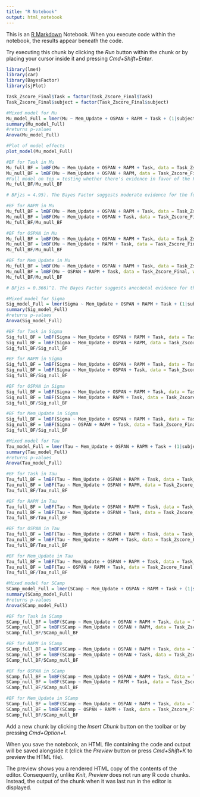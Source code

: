 ```yaml
---
title: "R Notebook"
output: html_notebook
---
```


This is an [R Markdown](http://rmarkdown.rstudio.com) Notebook. When you execute code within the notebook, the results appear beneath the code. 

Try executing this chunk by clicking the *Run* button within the chunk or by placing your cursor inside it and pressing *Cmd+Shift+Enter*. 

```r
library(lme4)
library(car)
library(BayesFactor)
library(sjPlot)
```

```r
Task_Zscore_Final$Task = factor(Task_Zscore_Final$Task)
Task_Zscore_Final$subject = factor(Task_Zscore_Final$subject)
```


```r
#Mixed model for Mu
Mu_model_Full = lmer(Mu ~ Mem_Update + OSPAN + RAPM + Task + (1|subject),data=Task_Zscore_Final)
summary(Mu_model_Full)
#returns p-values
Anova(Mu_model_Full) 
```
```r
#Plot of model effects
plot_model(Mu_model_Full)
```


```r
#BF for Task in Mu
Mu_full_BF = lmBF(Mu ~ Mem_Update + OSPAN + RAPM + Task, data = Task_Zscore_Final, whichRandom = 'subject')
Mu_null_BF = lmBF(Mu ~ Mem_Update + OSPAN + RAPM, data = Task_Zscore_Final, whichRandom = 'subject')
#Full model on top = testing whether there's evidence in favor of the Full model. Bigger than 1 means evidence for # on top, less than 1 means evidence for # on bottom (in our case null)
Mu_full_BF/Mu_null_BF

# BFjzs = 4.95). The Bayes Factor suggests moderate evidence for the full model (OR for the effect of Task on Mu). 
```
```r
#BF for RAPM in Mu
Mu_full_BF = lmBF(Mu ~ Mem_Update + OSPAN + RAPM + Task, data = Task_Zscore_Final, whichRandom = 'subject')
Mu_null_BF = lmBF(Mu ~ Mem_Update + OSPAN + Task, data = Task_Zscore_Final, whichRandom = 'subject')
Mu_full_BF/Mu_null_BF
```
```r
#BF for OSPAN in Mu
Mu_full_BF = lmBF(Mu ~ Mem_Update + OSPAN + RAPM + Task, data = Task_Zscore_Final, whichRandom = 'subject')
Mu_null_BF = lmBF(Mu ~ Mem_Update + RAPM + Task, data = Task_Zscore_Final, whichRandom = 'subject')
Mu_full_BF/Mu_null_BF
```
```r
#BF for Mem_Update in Mu
Mu_full_BF = lmBF(Mu ~ Mem_Update + OSPAN + RAPM + Task, data = Task_Zscore_Final, whichRandom = 'subject')
Mu_null_BF = lmBF(Mu ~ OSPAN + RAPM + Task, data = Task_Zscore_Final, whichRandom = 'subject')
Mu_full_BF/Mu_null_BF

# BFjzs = 0.366)^1. The Bayes Factor suggests anecdotal evidence for the null model. 
```
```r
#Mixed model for Sigma
Sig_model_Full = lmer(Sigma ~ Mem_Update + OSPAN + RAPM + Task + (1|subject),data=Task_Zscore_Final)
summary(Sig_model_Full)
#returns p-values
Anova(Sig_model_Full) 
```
```r
#BF for Task in Sigma
Sig_full_BF = lmBF(Sigma ~ Mem_Update + OSPAN + RAPM + Task, data = Task_Zscore_Final, whichRandom = 'subject')
Sig_null_BF = lmBF(Sigma ~ Mem_Update + OSPAN + RAPM, data = Task_Zscore_Final, whichRandom = 'subject')
Sig_full_BF/Sig_null_BF
```
```r
#BF for RAPM in Sigma
Sig_full_BF = lmBF(Sigma ~ Mem_Update + OSPAN + RAPM + Task, data = Task_Zscore_Final, whichRandom = 'subject')
Sig_null_BF = lmBF(Sigma ~ Mem_Update + OSPAN + Task, data = Task_Zscore_Final, whichRandom = 'subject')
Sig_full_BF/Sig_null_BF
```
```r
#BF for OSPAN in Sigma
Sig_full_BF = lmBF(Sigma ~ Mem_Update + OSPAN + RAPM + Task, data = Task_Zscore_Final, whichRandom = 'subject')
Sig_null_BF = lmBF(Sigma ~ Mem_Update + RAPM + Task, data = Task_Zscore_Final, whichRandom = 'subject')
Sig_full_BF/Sig_null_BF
```
```r
#BF for Mem_Update in Sigma
Sig_full_BF = lmBF(Sigma ~ Mem_Update + OSPAN + RAPM + Task, data = Task_Zscore_Final, whichRandom = 'subject')
Sig_null_BF = lmBF(Sigma ~ OSPAN + RAPM + Task, data = Task_Zscore_Final, whichRandom = 'subject')
Sig_full_BF/Sig_null_BF
```
```r
#Mixed model for Tau
Tau_model_Full = lmer(Tau ~ Mem_Update + OSPAN + RAPM + Task + (1|subject),data=Task_Zscore_Final)
summary(Tau_model_Full)
#returns p-values
Anova(Tau_model_Full)
```
```r
#BF for Task in Tau
Tau_full_BF = lmBF(Tau ~ Mem_Update + OSPAN + RAPM + Task, data = Task_Zscore_Final, whichRandom = 'subject')
Tau_null_BF = lmBF(Tau ~ Mem_Update + OSPAN + RAPM, data = Task_Zscore_Final, whichRandom = 'subject')
Tau_full_BF/Tau_null_BF
```
```r
#BF for RAPM in Tau
Tau_full_BF = lmBF(Tau ~ Mem_Update + OSPAN + RAPM + Task, data = Task_Zscore_Final, whichRandom = 'subject')
Tau_null_BF = lmBF(Tau ~ Mem_Update + OSPAN + Task, data = Task_Zscore_Final, whichRandom = 'subject')
Tau_full_BF/Tau_null_BF
```
```r
#BF for OSPAN in Tau
Tau_full_BF = lmBF(Tau ~ Mem_Update + OSPAN + RAPM + Task, data = Task_Zscore_Final, whichRandom = 'subject')
Tau_null_BF = lmBF(Tau ~ Mem_Update + RAPM + Task, data = Task_Zscore_Final, whichRandom = 'subject')
Tau_full_BF/Tau_null_BF
```
```r
#BF for Mem_Update in Tau
Tau_full_BF = lmBF(Tau ~ Mem_Update + OSPAN + RAPM + Task, data = Task_Zscore_Final, whichRandom = 'subject')
Tau_null_BF = lmBF(Tau ~ OSPAN + RAPM + Task, data = Task_Zscore_Final, whichRandom = 'subject')
Tau_full_BF/Tau_null_BF
```
```r
#Mixed model for SCamp
SCamp_model_Full = lmer(SCamp ~ Mem_Update + OSPAN + RAPM + Task + (1|subject),data=Task_Zscore_Final)
summary(SCamp_model_Full)
#returns p-values
Anova(SCamp_model_Full)
```
```r
#BF for Task in SCamp
SCamp_full_BF = lmBF(SCamp ~ Mem_Update + OSPAN + RAPM + Task, data = Task_Zscore_Final, whichRandom = 'subject')
SCamp_null_BF = lmBF(SCamp ~ Mem_Update + OSPAN + RAPM, data = Task_Zscore_Final, whichRandom = 'subject')
SCamp_full_BF/SCamp_null_BF
```
```r
#BF for RAPM in SCamp
SCamp_full_BF = lmBF(SCamp ~ Mem_Update + OSPAN + RAPM + Task, data = Task_Zscore_Final, whichRandom = 'subject')
SCamp_null_BF = lmBF(SCamp ~ Mem_Update + OSPAN + Task, data = Task_Zscore_Final, whichRandom = 'subject')
SCamp_full_BF/SCamp_null_BF
```
```r
#BF for OSPAN in SCamp
SCamp_full_BF = lmBF(SCamp ~ Mem_Update + OSPAN + RAPM + Task, data = Task_Zscore_Final, whichRandom = 'subject')
SCamp_null_BF = lmBF(SCamp ~ Mem_Update + RAPM + Task, data = Task_Zscore_Final, whichRandom = 'subject')
SCamp_full_BF/SCamp_null_BF
```
```r
#BF for Mem_Update in SCamp
SCamp_full_BF = lmBF(SCamp ~ Mem_Update + OSPAN + RAPM + Task, data = Task_Zscore_Final, whichRandom = 'subject')
SCamp_null_BF = lmBF(SCamp ~ OSPAN + RAPM + Task, data = Task_Zscore_Final, whichRandom = 'subject')
SCamp_full_BF/SCamp_null_BF
```

Add a new chunk by clicking the *Insert Chunk* button on the toolbar or by pressing *Cmd+Option+I*.

When you save the notebook, an HTML file containing the code and output will be saved alongside it (click the *Preview* button or press *Cmd+Shift+K* to preview the HTML file). 

The preview shows you a rendered HTML copy of the contents of the editor. Consequently, unlike *Knit*, *Preview* does not run any R code chunks. Instead, the output of the chunk when it was last run in the editor is displayed.

